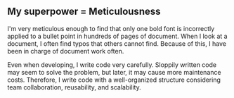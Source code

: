 ## My superpower = Meticulousness

I'm very meticulous enough to find that only one bold font is incorrectly applied to a bullet point in hundreds of pages of document.
When I look at a document, I often find typos that others cannot find.
Because of this, I have been in charge of document work often.

Even when developing, I write code very carefully. Sloppily written code may seem to solve the problem,
but later, it may cause more maintenance costs.
Therefore, I write code with a well-organized structure considering team collaboration, reusability, and scalability.
